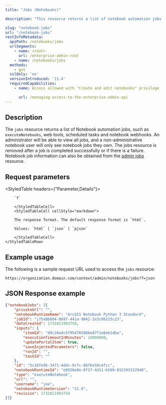 ```yaml
---
title: "Jobs (Notebooks)"

description: "This resource returns a list of notebook automation jobs."

slug: "notebook-jobs"
url: "/notebook-jobs"
restInfoMetadata:
  apiPath: /notebooks/jobs
  urlSegments:
    - name: <root>
      url: /enterprise-admin-root
    - name: /notebooks/jobs
  methods:
    - get
  sslOnly: 'no'
  versionIntroduced: '11.4'
  requiredCapabilities:
    - name: Access allowed with "Create and edit notebooks" privilege

      url: /managing-access-to-the-enterprise-admin-api
---
```


## Description

The `jobs` resource returns a list of Notebook automation jobs, such as `executeNotebooks`, web tools, scheduled tasks and notebook webhooks. An administrator will be able to view all jobs, and a non-administrative notebook user will only see notebook jobs they  own. The jobs resource is removed after a job is completed successfully or if there is a failure. Notebook job information can also be obtained from the [admin jobs](/jobs) resource. 


## Request parameters

<StyledTable headers={"Parameter,Details"}>    
    <StyledTableRow>
        <StyledTableCell cellStyle="markdown">

        `f` 

        </StyledTableCell>
        <StyledTableCell cellStyle="markdown">

        The response format. The default response format is `html`.
        
        Values: `html` | `json` | `pjson`

        </StyledTableCell>
    </StyledTableRow>
</StyledTable>

## Example usage

The following is a sample request URL used to access the `jobs` resource:



```other
https://organization.domain.com/context/admin/notebooks/jobs?f=json  
```

## JSON Response example

```json
{"notebookJobs": [{ 
    "privateUrl": "", 
    "notebookRuntimeName": "ArcGIS Notebook Python 3 Standard", 
    "jobId": "j75a8b604-8697-441a-9842-2e3c0b215c23", 
    "dateCreated": 1731011993758, 
    "inputs": { 
        "itemId": "d9c20adc5f95476590be87f1e6eb1dba", 
        "executionTimeoutInMinutes": 10000000, 
        "updatePortalItem": true, 
        "saveInjectedParameters": false, 
        "runId": "", 
        "taskId": "" 
    }, 
    "id": "5c16fe9b-3471-4ddc-9cfc-88f6e59c4fcc", 
    "notebookRuntimeId": "e9558e8e-0f1f-4d11-b509-815193312940", 
    "type": "executeNotebook", 
    "url": "", 
    "username": "joe", 
    "notebookRuntimeVersion": "11.0", 
    "revision": 1731011993758 
}]} 
```